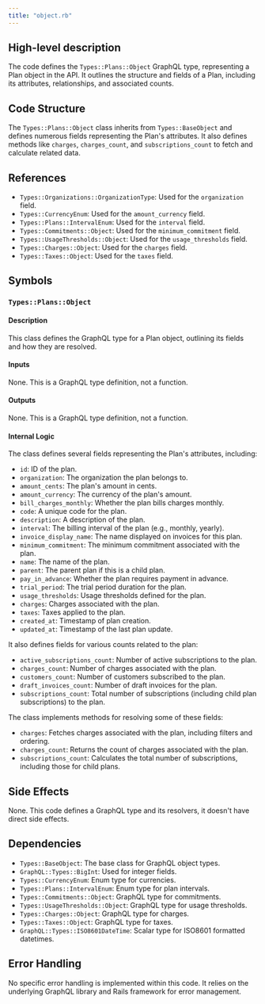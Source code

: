 ```yaml
---
title: "object.rb"
---
```


## High-level description
The code defines the `Types::Plans::Object` GraphQL type, representing a Plan object in the API. It outlines the structure and fields of a Plan, including its attributes, relationships, and associated counts.

## Code Structure
The `Types::Plans::Object` class inherits from `Types::BaseObject` and defines numerous fields representing the Plan's attributes. It also defines methods like `charges`, `charges_count`, and `subscriptions_count` to fetch and calculate related data.

## References
- `Types::Organizations::OrganizationType`: Used for the `organization` field.
- `Types::CurrencyEnum`: Used for the `amount_currency` field.
- `Types::Plans::IntervalEnum`: Used for the `interval` field.
- `Types::Commitments::Object`: Used for the `minimum_commitment` field.
- `Types::UsageThresholds::Object`: Used for the `usage_thresholds` field.
- `Types::Charges::Object`: Used for the `charges` field.
- `Types::Taxes::Object`: Used for the `taxes` field.

## Symbols

### `Types::Plans::Object`
#### Description
This class defines the GraphQL type for a Plan object, outlining its fields and how they are resolved.

#### Inputs
None. This is a GraphQL type definition, not a function.

#### Outputs
None. This is a GraphQL type definition, not a function.

#### Internal Logic
The class defines several fields representing the Plan's attributes, including:
- `id`: ID of the plan.
- `organization`: The organization the plan belongs to.
- `amount_cents`: The plan's amount in cents.
- `amount_currency`: The currency of the plan's amount.
- `bill_charges_monthly`: Whether the plan bills charges monthly.
- `code`: A unique code for the plan.
- `description`: A description of the plan.
- `interval`: The billing interval of the plan (e.g., monthly, yearly).
- `invoice_display_name`: The name displayed on invoices for this plan.
- `minimum_commitment`: The minimum commitment associated with the plan.
- `name`: The name of the plan.
- `parent`: The parent plan if this is a child plan.
- `pay_in_advance`: Whether the plan requires payment in advance.
- `trial_period`: The trial period duration for the plan.
- `usage_thresholds`: Usage thresholds defined for the plan.
- `charges`: Charges associated with the plan.
- `taxes`: Taxes applied to the plan.
- `created_at`: Timestamp of plan creation.
- `updated_at`: Timestamp of the last plan update.

It also defines fields for various counts related to the plan:
- `active_subscriptions_count`: Number of active subscriptions to the plan.
- `charges_count`: Number of charges associated with the plan.
- `customers_count`: Number of customers subscribed to the plan.
- `draft_invoices_count`: Number of draft invoices for the plan.
- `subscriptions_count`: Total number of subscriptions (including child plan subscriptions) to the plan.

The class implements methods for resolving some of these fields:
- `charges`: Fetches charges associated with the plan, including filters and ordering.
- `charges_count`: Returns the count of charges associated with the plan.
- `subscriptions_count`: Calculates the total number of subscriptions, including those for child plans.

## Side Effects
None. This code defines a GraphQL type and its resolvers, it doesn't have direct side effects.

## Dependencies
- `Types::BaseObject`: The base class for GraphQL object types.
- `GraphQL::Types::BigInt`: Used for integer fields.
- `Types::CurrencyEnum`: Enum type for currencies.
- `Types::Plans::IntervalEnum`: Enum type for plan intervals.
- `Types::Commitments::Object`: GraphQL type for commitments.
- `Types::UsageThresholds::Object`: GraphQL type for usage thresholds.
- `Types::Charges::Object`: GraphQL type for charges.
- `Types::Taxes::Object`: GraphQL type for taxes.
- `GraphQL::Types::ISO8601DateTime`: Scalar type for ISO8601 formatted datetimes.

## Error Handling
No specific error handling is implemented within this code. It relies on the underlying GraphQL library and Rails framework for error management.
